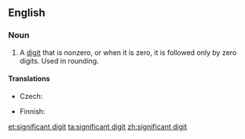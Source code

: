 ==English==
{{wikipedia}}

===Noun===
{{en-noun|head=[[significant]] [[digit]]|pl='''[[significant]] [[digits]]'''}}

# {{context|mathematics}} A [[digit]] that is nonzero, or when it is zero, it is followed only by zero digits. Used in rounding.

====Translations====
{{trans-top|digit}}
* Czech: {{t-|cs|platná číslice|f}}
{{trans-mid}}
* Finnish: {{t-|fi|merkitsevä}} {{t+|fi|numero}}
{{trans-bottom}}

[[et:significant digit]]
[[ta:significant digit]]
[[zh:significant digit]]